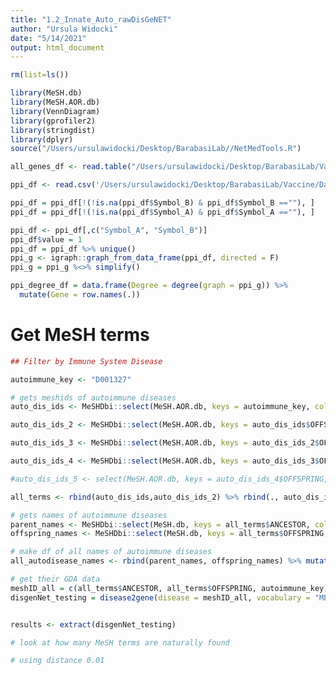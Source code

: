 ```yaml
---
title: "1.2_Innate_Auto_rawDisGeNET"
author: "Ursula Widocki"
date: "5/14/2021"
output: html_document
---
```


```r
rm(list=ls())
```

```r
library(MeSH.db)
library(MeSH.AOR.db)
library(VennDiagram)
library(gprofiler2)
library(stringdist)
library(dplyr)
source("/Users/ursulawidocki/Desktop/BarabasiLab//NetMedTools.R")


```

```r
all_genes_df <- read.table("/Users/ursulawidocki/Desktop/BarabasiLab/Vaccine/Data/all_genes.tsv", header = T, sep = "\t", stringsAsFactors = F)

ppi_df <- read.csv('/Users/ursulawidocki/Desktop/BarabasiLab/Vaccine/Data/PPI_Symbol_Entrez.csv')

ppi_df = ppi_df[!(!is.na(ppi_df$Symbol_B) & ppi_df$Symbol_B ==""), ]
ppi_df = ppi_df[!(!is.na(ppi_df$Symbol_A) & ppi_df$Symbol_A ==""), ]

ppi_df <- ppi_df[,c("Symbol_A", "Symbol_B")]
ppi_df$value = 1
ppi_df = ppi_df %>% unique()
ppi_g <- igraph::graph_from_data_frame(ppi_df, directed = F)
ppi_g = ppi_g %<>% simplify()

ppi_degree_df = data.frame(Degree = degree(graph = ppi_g)) %>%
  mutate(Gene = row.names(.))
```

# Get MeSH terms
```r
## Filter by Immune System Disease

autoimmune_key <- "D001327"

# gets meshids of autoimmune diseases
auto_dis_ids <- MeSHDbi::select(MeSH.AOR.db, keys = autoimmune_key, columns = c("ANCESTOR", "OFFSPRING"), keytype = "ANCESTOR")

auto_dis_ids_2 <- MeSHDbi::select(MeSH.AOR.db, keys = auto_dis_ids$OFFSPRING, columns = c("ANCESTOR", "OFFSPRING"), keytype = "ANCESTOR")

auto_dis_ids_3 <- MeSHDbi::select(MeSH.AOR.db, keys = auto_dis_ids_2$OFFSPRING, columns = c("ANCESTOR", "OFFSPRING"), keytype = "ANCESTOR")

auto_dis_ids_4 <- MeSHDbi::select(MeSH.AOR.db, keys = auto_dis_ids_3$OFFSPRING, columns = c("ANCESTOR", "OFFSPRING"), keytype = "ANCESTOR")

#auto_dis_ids_5 <- select(MeSH.AOR.db, keys = auto_dis_ids_4$OFFSPRING, columns = c("ANCESTOR", "OFFSPRING"), keytype = "ANCESTOR") # 0

all_terms <- rbind(auto_dis_ids,auto_dis_ids_2) %>% rbind(., auto_dis_ids_3) %>% rbind(., auto_dis_ids_4)
```

```r
# gets names of autoimmune diseases
parent_names <- MeSHDbi::select(MeSH.db, keys = all_terms$ANCESTOR, columns = c("MESHTERM"), keytype = "MESHID")
offspring_names <- MeSHDbi::select(MeSH.db, keys = all_terms$OFFSPRING, columns = c("MESHTERM"), keytype = "MESHID")

# make df of all names of autoimmune diseases
all_autodisease_names <- rbind(parent_names, offspring_names) %>% mutate(MESHTERM = tolower(MESHTERM)) %>% unique()

```

```r
# get their GDA data
meshID_all = c(all_terms$ANCESTOR, all_terms$OFFSPRING, autoimmune_key) %>% unique()
disgenNet_testing = disease2gene(disease = meshID_all, vocabulary = "MESH", database = "CURATED", verbose = TRUE)


results <- extract(disgenNet_testing)

# look at how many MeSH terms are naturally found

# using distance 0.01


```




















